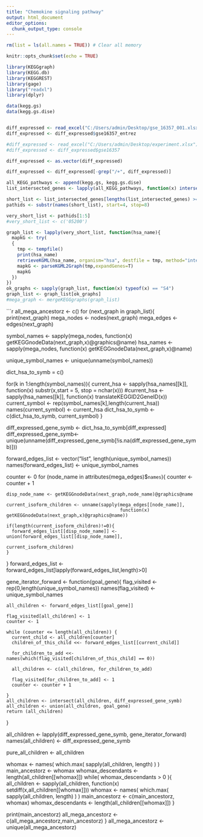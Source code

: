 ---
title: "Chemokine signaling pathway"
output: html_document
editor_options: 
  chunk_output_type: console
---
```{r}
rm(list = ls(all.names = TRUE)) # Clear all memory
```

```{r setup, include=FALSE}
knitr::opts_chunk$set(echo = TRUE)
```

```{r}
library(KEGGgraph)
library(KEGG.db)
library(KEGGREST)
library(gage)
library("readxl")
library(dplyr)

data(kegg.gs)
data(kegg.gs.dise)



```

```{r}

diff_expressed <- read_excel("C:/Users/admin/Desktop/gse_16357_001.xlsx")
diff_expressed <- diff_expressed$gse16357_entrez

#diff_expressed <- read_excel("C:/Users/admin/Desktop/experiment.xlsx")
#diff_expressed <- diff_expressed$gse16357

diff_expressed <- as.vector(diff_expressed)

diff_expressed <- diff_expressed[-grep("/+", diff_expressed)]

```


```{r}
all_KEGG_pathways <- append(kegg.gs, kegg.gs.dise)
list_intersected_genes <- lapply(all_KEGG_pathways, function(x) intersect(diff_expressed, x))

short_list <- list_intersected_genes[lengths(list_intersected_genes) >= 5]
pathids <- substr(names(short_list), start=4, stop=8)

very_short_list <- pathids[1:5]
#very_short_list <- c('05200')

graph_list <- lapply(very_short_list, function(hsa_name){
  mapkG <- try(
  {
    tmp <- tempfile()
    print(hsa_name)
    retrieveKGML(hsa_name, organism="hsa", destfile = tmp, method="internal", quiet=TRUE)
    mapkG <- parseKGML2Graph(tmp,expandGenes=T)
    mapkG
  })  
})
ok_graphs <- sapply(graph_list, function(x) typeof(x) == "S4")
graph_list <- graph_list[ok_graphs]
#mega_graph <- mergeKEGGgraphs(graph_list)

```

```{r}

all_mega_ancestorz <- c()
for (next_graph in graph_list){
  print(next_graph)
  mega_nodes <- nodes(next_graph)
  mega_edges <- edges(next_graph)
  
  symbol_names <- sapply(mega_nodes, function(x) getKEGGnodeData(next_graph,x)@graphics@name)
  hsa_names <- sapply(mega_nodes, function(x) getKEGGnodeData(next_graph,x)@name)
  
  unique_symbol_names <- unique(unname(symbol_names))

  dict_hsa_to_symb = c()
  
  for(k in 1:length(symbol_names)){
    current_hsa <- sapply(hsa_names[[k]], function(x) substr(x,start = 5, stop = nchar(x)))
    #current_hsa <- sapply(hsa_names[[k]], function(x) translateKEGGID2GeneID(x))
    current_symbol <- rep(symbol_names[k],length(current_hsa))
    names(current_symbol) <- current_hsa
    dict_hsa_to_symb <- c(dict_hsa_to_symb, current_symbol)
  }
  
  diff_expressed_gene_symb <- dict_hsa_to_symb[diff_expressed]
  diff_expressed_gene_symb<-unique(unname(diff_expressed_gene_symb[!is.na(diff_expressed_gene_symb)]))

  forward_edges_list <- vector("list", length(unique_symbol_names))
  names(forward_edges_list) <- unique_symbol_names
  
  counter <- 0
  for (node_name in attributes(mega_edges)$`names`){
    counter <- counter + 1
  
    disp_node_name <- getKEGGnodeData(next_graph,node_name)@graphics@name

    current_isoform_children <- unname(sapply(mega_edges[[node_name]], 
                                              function(x) getKEGGnodeData(next_graph,x)@graphics@name))
    
    if(length(current_isoform_children)!=0){
      forward_edges_list[[disp_node_name]] <- union(forward_edges_list[[disp_node_name]],
                                                    current_isoform_children)  
    }
  }
  forward_edges_list <- forward_edges_list[lapply(forward_edges_list,length)>0]
  
  gene_iterator_forward <- function(goal_gene){
    flag_visited <- rep(0,length(unique_symbol_names))
    names(flag_visited) <- unique_symbol_names
    
    all_children <- forward_edges_list[[goal_gene]]
    
    flag_visited[all_children] <- 1
    counter <- 1
    
    while (counter <= length(all_children)) {
      current_child <- all_children[counter]
      children_of_this_child <<- forward_edges_list[[current_child]]
  
      for_children_to_add <<- names(which(flag_visited[children_of_this_child] == 0))
  
      all_children <- c(all_children, for_children_to_add)
      
      flag_visited[for_children_to_add] <- 1
      counter <- counter + 1
  
    }
    all_children <- intersect(all_children, diff_expressed_gene_symb)
    all_children <- union(all_children, goal_gene)
    return (all_children)
  }
  
  all_children <- lapply(diff_expressed_gene_symb, gene_iterator_forward)
  names(all_children) <- diff_expressed_gene_symb
  
  pure_all_children <- all_children
  
  whomax <- names( which.max( sapply(all_children, length) ) )
  main_ancestorz <- whomax
  whomax_descendants <- length(all_children[[whomax]]) 
  while( whomax_descendants > 0 ){
    all_children <- sapply(all_children, function(x) setdiff(x,all_children[[whomax]]))
    whomax <- names( which.max( sapply(all_children, length) ) )
    main_ancestorz <- c(main_ancestorz, whomax)
    whomax_descendants <- length(all_children[[whomax]]) 
  }
  
  print(main_ancestorz)
  all_mega_ancestorz <- c(all_mega_ancestorz,main_ancestorz)
}
all_mega_ancestorz <- unique(all_mega_ancestorz)
